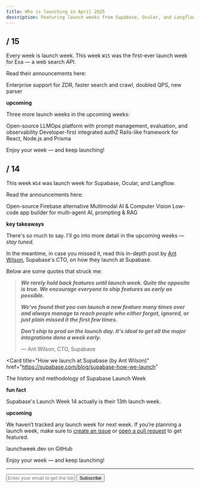 ```yaml
---
title: Who is launching in April 2025
description: Featuring launch weeks from Supabase, Ocular, and Langflow.
---
```


## / 15

Every week is launch week. This week `W15` was the first-ever launch week for Exa — a web search API.

Read their announcements here:

  <Card title="Exa Launch Week" href="https://x.com/search?q=(from%3AExaAILabs)%20until%3A2025-04-12%20since%3A2025-04-07%20-filter%3Areplies&src=typed_query&f=live">
    Enterprise support for ZDR, faster search and crawl, doubled QPS, new parser
  </Card>

**upcoming**

Three more launch weeks in the upcoming weeks:

  <Card title="Agenta Launch Week" href="https://agenta.ai/launch-week-1">
    Open-source LLMOps platform with prompt management, evaluation, and observability
  </Card>
  <Card title="Permit.io CLI Launch Week" href="https://launch.permit.sh/">
    Developer-first integrated authZ
  </Card>
  <Card title="Wasp Launch Week 9" href="https://wasp.sh/blog/2025/04/09/wasp-launch-week-9">
    Rails-like framework for React, Node.js and Prisma
  </Card>

Enjoy your week — and keep launching!

## / 14

This week `W14` was launch week for Supabase, Ocular, and Langflow.

Read the announcements here:

  <Card title="Supabase Launch Week 14" href="https://supabase.com/launch-week">
    Open-source Firebase alternative
  </Card>
  <Card title="Ocular Launch Week II" href="https://www.useocular.com/launch-weeks/2">
    Multimodal AI & Computer Vision
  </Card>
  <Card title="Langflow Launch Week" href="https://blog.langflow.org/announcing-langflow-launch-week/">
    Low-code app builder for multi-agent AI, prompting & RAG
  </Card>

**key takeaways**

There's so much to say. I'll go into more detail in the upcoming weeks — _stay tuned._

In the meantime, in case you missed it, read this in-depth post by [Ant Wilson](https://x.com/antwilson), Supabase's CTO, on how they launch at Supabase.

Below are some quotes that struck me:

> **_We rarely hold back features until launch week. Quite the opposite is true. We encourage everyone to ship features as early as possible._**
>
> **_We've found that you can launch a new feature many times over and always manage to reach people who either forgot, ignored, or just plain missed it the first few times._**
>
> **_Don't ship to prod on the launch day. It's ideal to get all the major integrations done a week early._**
>
> — Ant Wilson, CTO, Supabase

<Card
  title="How we launch at Supabase (by Ant Wilson)"
  href="https://supabase.com/blog/supabase-how-we-launch"
>
  The history and methodology of Supabase Launch Week
</Card>

**fun fact**

Supabase's Launch Week 14 actually is their 13th launch week.

**upcoming**

We haven’t tracked any launch week for next week. If you’re planning a launch week, make sure to [create an issue](https://github.com/supabase-community/launchweek.dev/issues) or [open a pull request](https://github.com/supabase-community/launchweek.dev/pulls) to get featured.

<Card title="supabase-community/launchweek.dev" href="https://git.new/lw">
  launchweek.dev on GitHub
</Card>

Enjoy your week — and keep launching!

---

<form
  action="https://buttondown.com/api/emails/embed-subscribe/launchweek.dev"
  method="post"
  target="popupwindow"
  onsubmit="window.open('https://buttondown.com/launchweek.dev', 'popupwindow')"
  class="embeddable-buttondown-form"
>
  <input
    type="email"
    name="email"
    placeholder="Enter your email to get the latest updates"
    id="bd-email"
  />
  <input type="submit" value="Subscribe" />
</form>
